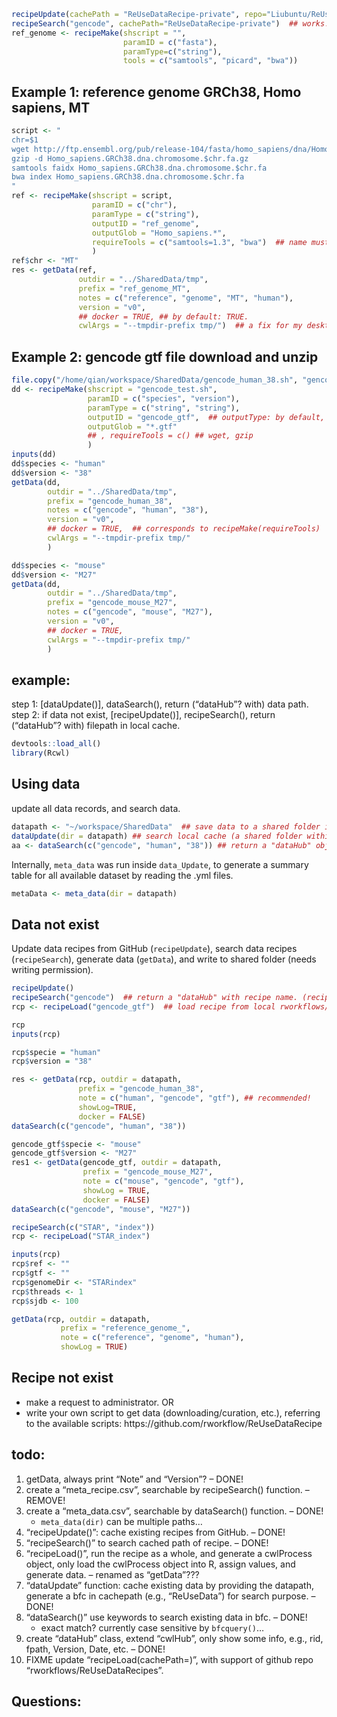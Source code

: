 ```r
recipeUpdate(cachePath = "ReUseDataRecipe-private", repo="Liubuntu/ReUseDataRecipe_private")  ## works!
recipeSearch("gencode", cachePath="ReUseDataRecipe-private")  ## works!
ref_genome <- recipeMake(shscript = "",
                         paramID = c("fasta"),
                         paramType=c("string"),
                         tools = c("samtools", "picard", "bwa"))
```


## Example 1: reference genome GRCh38, Homo sapiens, MT
```r
script <- "
chr=$1
wget http://ftp.ensembl.org/pub/release-104/fasta/homo_sapiens/dna/Homo_sapiens.GRCh38.dna.chromosome.$chr.fa.gz
gzip -d Homo_sapiens.GRCh38.dna.chromosome.$chr.fa.gz 
samtools faidx Homo_sapiens.GRCh38.dna.chromosome.$chr.fa
bwa index Homo_sapiens.GRCh38.dna.chromosome.$chr.fa
"
ref <- recipeMake(shscript = script,
                  paramID = c("chr"),
                  paramType = c("string"),
                  outputID = "ref_genome",
                  outputGlob = "Homo_sapiens.*",
                  requireTools = c("samtools=1.3", "bwa")  ## name must exactly match the tool name.
                  )
ref$chr <- "MT"
res <- getData(ref,
               outdir = "../SharedData/tmp",
               prefix = "ref_genome_MT",
               notes = c("reference", "genome", "MT", "human"),
               version = "v0",
               ## docker = TRUE, ## by default: TRUE. 
               cwlArgs = "--tmpdir-prefix tmp/")  ## a fix for my desktop, https://cwl.discourse.group/t/docker-error-invalid-mount-config-for-type-bind/598
```

## Example 2: gencode gtf file download and unzip

```r
file.copy("/home/qian/workspace/SharedData/gencode_human_38.sh", "gencode_test.sh")
dd <- recipeMake(shscript = "gencode_test.sh", 
                 paramID = c("species", "version"),
                 paramType = c("string", "string"),
                 outputID = "gencode_gtf",  ## outputType: by default, File[]
                 outputGlob = "*.gtf"
                 ## , requireTools = c() ## wget, gzip 
                 )  
inputs(dd)
dd$species <- "human"
dd$version <- "38"
getData(dd,
        outdir = "../SharedData/tmp",
        prefix = "gencode_human_38",
        notes = c("gencode", "human", "38"),
        version = "v0",
        ## docker = TRUE,  ## corresponds to recipeMake(requireTools)
        cwlArgs = "--tmpdir-prefix tmp/"
        )

dd$species <- "mouse"
dd$version <- "M27"
getData(dd,
        outdir = "../SharedData/tmp",
        prefix = "gencode_mouse_M27",
        notes = c("gencode", "mouse", "M27"),
        version = "v0",
        ## docker = TRUE,
        cwlArgs = "--tmpdir-prefix tmp/"
        )
```


## example:
step 1: [dataUpdate()], dataSearch(), return ("dataHub"? with) data path. 
step 2: if data not exist, [recipeUpdate()], recipeSearch(), return ("dataHub"? with) filepath in local cache. 


```R
devtools::load_all()
library(Rcwl)
```

## Using data

update all data records, and search data. 

```r
datapath <- "~/workspace/SharedData"  ## save data to a shared folder in group
dataUpdate(dir = datapath) ## search local cache (a shared folder within the group) for all available YAML file (go with each data), return a table for all available data.  
aa <- dataSearch(c("gencode", "human", "38")) ## return a "dataHub" object, showing data path. 
``` 

Internally, `meta_data` was run inside `data_Update`, to generate a
summary table for all available dataset by reading the .yml files.

```r
metaData <- meta_data(dir = datapath)
```

## Data not exist

Update data recipes from GitHub (`recipeUpdate`), search data recipes
(`recipeSearch`), generate data (`getData`), and write to shared
folder (needs writing permission).

```r
recipeUpdate()
recipeSearch("gencode")  ## return a "dataHub" with recipe name. (recipes are "rcwlProcess" object)
rcp <- recipeLoad("gencode_gtf")  ## load recipe from local rworkflows/ReUseDataRecipes repo.

rcp
inputs(rcp)

rcp$specie = "human"
rcp$version = "38"

res <- getData(rcp, outdir = datapath,
               prefix = "gencode_human_38", 
               note = c("human", "gencode", "gtf"), ## recommended!
               showLog=TRUE,
               docker = FALSE)
dataSearch(c("gencode", "human", "38"))

gencode_gtf$specie <- "mouse"
gencode_gtf$version <- "M27"
res1 <- getData(gencode_gtf, outdir = datapath,
                prefix = "gencode_mouse_M27",
                note = c("mouse", "gencode", "gtf"),
                showLog = TRUE,
                docker = FALSE)
dataSearch(c("gencode", "mouse", "M27"))

recipeSearch(c("STAR", "index"))
rcp <- recipeLoad("STAR_index")

inputs(rcp)
rcp$ref <- ""
rcp$gtf <- ""
rcp$genomeDir <- "STARindex"
rcp$threads <- 1
rcp$sjdb <- 100

getData(rcp, outdir = datapath,
           prefix = "reference_genome_",
           note = c("reference", "genome", "human"),
           showLog = TRUE)
```

## Recipe not exist

- make a request to administrator. OR 
- write your own script to get data (downloading/curation, etc.),
  referring to the available scripts:
  https://github.com/rworkflow/ReUseDataRecipe


## todo:

1. getData, always print "Note" and "Version"? -- DONE!
2. create a "meta_recipe.csv", searchable by recipeSearch() function.  -- REMOVE!
3. create a "meta_data.csv", searchable by dataSearch() function.  -- DONE! 
   - `meta_data(dir)` can be multiple paths... 
4. "recipeUpdate()": cache existing recipes from GitHub.   -- DONE!
5. "recipeSearch()" to search cached path of recipe. -- DONE!
6. "recipeLoad()", run the recipe as a whole, and generate a cwlProcess object, only load the cwlProcess object into R, assign values, and generate data. -- renamed as "getData"???
7. "dataUpdate" function: cache existing data by providing the datapath, generate a bfc in cachepath (e.g., "ReUseData") for search purpose.   -- DONE! 
8. "dataSearch()" use keywords to search existing data in bfc. -- DONE!
   - exact match? currently case sensitive by `bfcquery()`... 
   
9. create "dataHub" class, extend "cwlHub", only show some info, e.g., rid, fpath, Version, Date, etc.  -- DONE!
10. FIXME update "recipeLoad(cachePath=)", with support of github repo "rworkflows/ReUseDataRecipes". 

## Questions:
